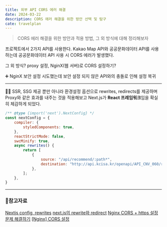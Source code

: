 ```yaml
---
title: 외부 API CORS 에러 해결
date: 2024-03-22
description: CORS 에러 해결을 위한 방안 선택 및 탐구
cate: travelplan
---
```


> CORS 에러 해결을 위한 방안과 적용 방법, 그 외 방식에 대해 정리해보자

프로젝트에서 2가지 API를 사용한다. Kakao Map API와 공공문화데이터 API를 사용하는데 공공문화데이터 API 사용 시 CORS 에러가
발생했다.

그 외 방식? proxy 설정, NginX(웹 서버)로 CORS 설정하기?

➕ NginX 보안 설정 시도했는데 보안 설정 되지 않은 API와의 충돌로 인해 설정 복귀

<hr />

👩‍💻 SSR, SSG 제공 뿐만 아니라 환경설정 옵션으로 rewrites, redirects를 제공하며 Proxy와 같은 효과를 내주는 것을 적용해보고
Next.js가 **React 프레임워크**임을 확실히 체감하게 되었다.

```next.config.js
/** @type {import('next').NextConfig} */
const nextConfig = {
    compiler: {
        styledComponents: true,
    },
    reactStrictMode: false,
    swcMinify: true,
    async rewrites() {
        return [
            {
                source: "/api/recommend/:path*",
                destination: "http://api.kcisa.kr/openapi/API_CNV_060/request/:path*",
            },
        ];
    },
}
```

<hr />

### 📌참고자료

[Nextjs config, rewrites](https://nextjs.org/docs/pages/api-reference/next-config-js/rewrites)
[next.js의 rewrite와 redirect](https://velog.io/@deli-ght/nextrewrite%EC%99%80-redirect)
[Nginx CORS + https 설정 문제 해결하기](https://medium.com/@hee98.09.14/nginx-cors-https-%EC%84%A4%EC%A0%95-%EB%AC%B8%EC%A0%9C-%ED%95%B4%EA%B2%B0%ED%95%98%EA%B8%B0-5af71812f4a1)
[[Nginx] CORS 설정](https://greeng00se.tistory.com/119)
